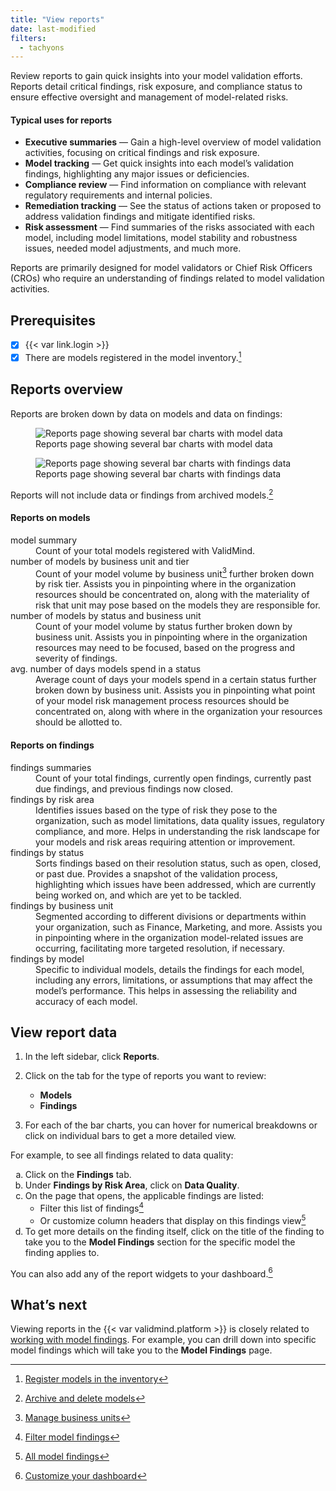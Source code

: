```yaml
---
title: "View reports"
date: last-modified
filters:
  - tachyons
---
```


Review reports to gain quick insights into your model validation efforts. Reports detail critical findings, risk exposure, and compliance status to ensure effective oversight and management of model-related risks. 

#### Typical uses for reports

- **Executive summaries** — Gain a high-level overview of model validation activities, focusing on critical findings and risk exposure.
- **Model tracking** — Get quick insights into each model's validation findings, highlighting any major issues or deficiencies.
- **Compliance review** — Find information on compliance with relevant regulatory requirements and internal policies.
- **Remediation tracking** — See the status of actions taken or proposed to address validation findings and mitigate identified risks.
- **Risk assessment** — Find summaries of the risks associated with each model, including model limitations, model stability and robustness issues, needed model adjustments, and much more.

Reports are primarily designed for model validators or Chief Risk Officers (CROs) who require an understanding of findings related to model validation activities.

::: {.prereq}

## Prerequisites

- [x] {{< var link.login >}}
- [x] There are models registered in the model inventory.[^1]

:::

## Reports overview

Reports are broken down by data on models and data on findings: 

:::: {.flex .flex-wrap .justify-around}

::: {.w-50-ns}

![Reports page showing several bar charts with model data](reports-models.png){fig-alt="Screenshot of the Reports page that shows several bar charts with model data"}

:::

::: {.w-50-ns}

![Reports page showing several bar charts with findings data](reports-findings.png){fig-alt="Screenshot of the Reports page that shows several bar charts with findings data"}

:::

::::

::: {.callout}
Reports will not include data or findings from archived models.[^2]
:::

#### Reports on models

model summary
: Count of your total models registered with ValidMind.

number of models by business unit and tier
: Count of your model volume by business unit[^3] further broken down by risk tier. Assists you in pinpointing where in the organization resources should be concentrated on, along with the materiality of risk that unit may pose based on the models they are responsible for. 

number of models by status and business unit
: Count of your model volume by status further broken down by business unit. Assists you in pinpointing where in the organization resources may need to be focused, based on the progress and severity of findings. 

avg. number of days models spend in a status
: Average count of days your models spend in a certain status further broken down by business unit. Assists you in pinpointing what point of your model risk management process resources should be concentrated on, along with where in the organization your resources should be allotted to. 

#### Reports on findings

findings summaries
: Count of your total findings, currently open findings, currently past due findings, and previous findings now closed.

findings by risk area
: Identifies issues based on the type of risk they pose to the organization, such as model limitations, data quality issues, regulatory compliance, and more. Helps in understanding the risk landscape for your models and risk areas requiring attention or improvement.

findings by status
: Sorts findings based on their resolution status, such as open, closed, or past due. Provides a snapshot of the validation process, highlighting which issues have been addressed, which are currently being worked on, and which are yet to be tackled.

findings by business unit
: Segmented according to different divisions or departments within your organization, such as Finance, Marketing, and more. Assists you in pinpointing where in the organization model-related issues are occurring, facilitating more targeted resolution, if necessary.

findings by model
: Specific to individual models, details the findings for each model, including any errors, limitations, or assumptions that may affect the model's performance. This helps in assessing the reliability and accuracy of each model.

## View report data

1. In the left sidebar, click **Reports**.

2. Click on the tab for the type of reports you want to review:

   - **Models**
   - **Findings**

3. For each of the bar charts, you can hover for numerical breakdowns or click on individual bars to get a more detailed view.

For example, to see all findings related to data quality:

   a. Click on the **Findings** tab. 
   b. Under **Findings by Risk Area**, click on **Data Quality**.
   c. On the page that opens, the applicable findings are listed:
      - Filter this list of findings[^4] 
      - Or customize column headers that display on this findings view[^5]
   d. To get more details on the finding itself, click on the title of the finding to take you to the **Model Findings** section for the specific model the finding applies to.

::: {.callout}
You can also add any of the report widgets to your dashboard.[^6]
:::

## What's next

Viewing reports in the {{< var validmind.platform >}} is closely related to [working with model findings](working-with-model-findings.qmd). For example, you can drill down into specific model findings which will take you to the **Model Findings** page.


<!-- FOOTNOTES -->

[^1]: [Register models in the inventory](/guide/model-inventory/register-models-in-inventory.qmd)

[^2]: [Archive and delete models](/guide/model-inventory/archive-delete-models.qmd)

[^3]: [Manage business units](/guide/configuration/set-up-your-organization.qmd#manage-business-units)

[^4]: [Filter model findings](/guide/model-validation/view-filter-model-findings.qmd#all-model-findings)

[^5]: [All model findings](/guide/model-validation/view-filter-model-findings.qmd#all-model-findings)

[^6]: [Customize your dashboard](/guide/configuration/customize-your-dashboard.qmd)
